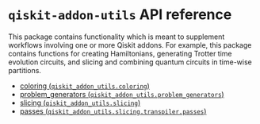 <span id="qiskit-addon-utils-api-reference" />

# `qiskit-addon-utils` API reference

This package contains functionality which is meant to supplement workflows involving one or more Qiskit addons. For example, this package contains functions for creating Hamiltonians, generating Trotter time evolution circuits, and slicing and combining quantum circuits in time-wise partitions.

*   [coloring (`qiskit_addon_utils.coloring`)](coloring)
*   [problem\_generators (`qiskit_addon_utils.problem_generators`)](problem-generators)
*   [slicing (`qiskit_addon_utils.slicing`)](slicing)
*   [passes (`qiskit_addon_utils.slicing.transpiler.passes`)](slicing-transpiler-passes)
